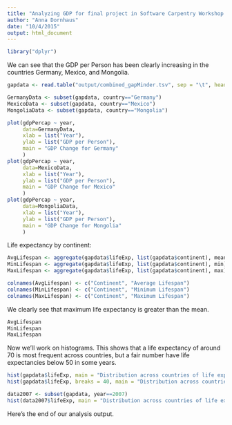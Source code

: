 ```yaml
---
title: "Analyzing GDP for final project in Software Carpentry Workshop Oct 2015"
author: "Anna Dornhaus"
date: "10/4/2015"
output: html_document
---
```


```r
library("dplyr")

```

We can see that the GDP per Person has been clearly increasing in the countries Germany, Mexico, and Mongolia.

```r
gapdata <- read.table("output/combined_gapMinder.tsv", sep = "\t", header = TRUE)
```

```r
GermanyData <- subset(gapdata, country=="Germany")
MexicoData <- subset(gapdata, country=="Mexico")
MongoliaData <- subset(gapdata, country=="Mongolia")
```

```r
plot(gdpPercap ~ year, 
     data=GermanyData,
     xlab = list("Year"),
     ylab = list("GDP per Person"),
     main = "GDP Change for Germany"
     )
plot(gdpPercap ~ year, 
     data=MexicoData,
     xlab = list("Year"),
     ylab = list("GDP per Person"),
     main = "GDP Change for Mexico"
     )
plot(gdpPercap ~ year, 
     data=MongoliaData,
     xlab = list("Year"),
     ylab = list("GDP per Person"),
     main = "GDP Change for Mongolia"
     )

```

Life expectancy by continent:
```r
AvgLifespan <- aggregate(gapdata$lifeExp, list(gapdata$continent), mean)
MinLifespan <- aggregate(gapdata$lifeExp, list(gapdata$continent), min)
MaxLifespan <- aggregate(gapdata$lifeExp, list(gapdata$continent), max)

colnames(AvgLifespan) <- c("Continent", "Average Lifespan")
colnames(MinLifespan) <- c("Continent", "Minimum Lifespan")
colnames(MaxLifespan) <- c("Continent", "Maximum Lifespan")
```

We clearly see that maximum life expectancy is greater than the mean.
```r
AvgLifespan
MinLifespan
MaxLifespan

```

Now we'll work on histograms.
This shows that a life expectancy of around 70 is most frequent across countries, but a fair number have life expectancies below 50 in some years.
```r
hist(gapdata$lifeExp, main = "Distribution across countries of life expectancy")
hist(gapdata$lifeExp, breaks = 40, main = "Distribution across countries of life expectancy")

data2007 <- subset(gapdata, year==2007)
hist(data2007$lifeExp, main = "Distribution across countries of life expectancy for 2007 (no duplicate entries for countries)")

```

Here's the end of our analysis output.

